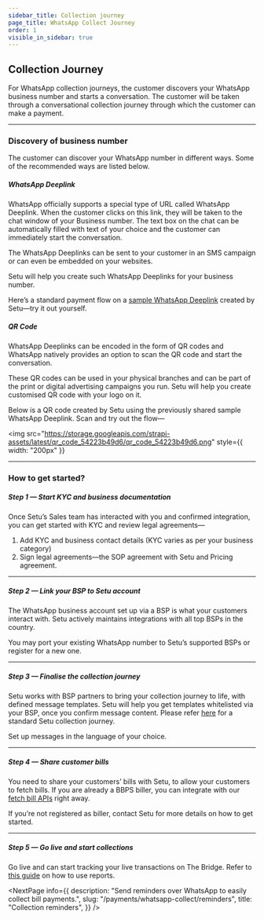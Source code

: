 ```yaml
---
sidebar_title: Collection journey
page_title: WhatsApp Collect Journey
order: 1
visible_in_sidebar: true
---
```


## Collection Journey

For WhatsApp collection journeys, the customer discovers your WhatsApp business number and starts a conversation. The customer will be taken through a conversational collection journey through which the customer can make a payment.

<hr class="primary" />

### Discovery of business number

The customer can discover your WhatsApp number in different ways. Some of the recommended ways are listed below.

##### WhatsApp Deeplink

WhatsApp officially supports a special type of URL called WhatsApp Deeplink. When the customer clicks on this link, they will be taken to the chat window of your Business number. The text box on the chat can be automatically filled with text of your choice and the customer can immediately start the conversation.

The WhatsApp Deeplinks can be sent to your customer in an SMS campaign or can even be embedded on your websites.

Setu will help you create such WhatsApp Deeplinks for your business number.

Here’s a standard payment flow on a <a href="https://api.whatsapp.com/send/?phone=919019702176&text=bill&app_absent=0" target="_blank">sample WhatsApp Deeplink</a> created by Setu—try it out yourself.

##### QR Code

WhatsApp Deeplinks can be encoded in the form of QR codes and WhatsApp natively provides an option to scan the QR code and start the conversation.

These QR codes can be used in your physical branches and can be part of the print or digital advertising campaigns you run. Setu will help you create customised QR code with your logo on it.

Below is a QR code created by Setu using the previously shared sample WhatsApp Deeplink. Scan and try out the flow—

<img
  src="https://storage.googleapis.com/strapi-assets/latest/qr_code_54223b49d6/qr_code_54223b49d6.png"
  style={{ width: "200px" }}
></img>

<hr class="primary" />

### How to get started?

##### Step 1 — Start KYC and business documentation

Once Setu’s Sales team has interacted with you and confirmed integration, you can get started with KYC and review legal agreements—

1. Add KYC and business contact details (KYC varies as per your business category)
2. Sign legal agreements—the SOP agreement with Setu and Pricing agreement.

<hr class="tertiary" />

##### Step 2 — Link your BSP to Setu account

The WhatsApp business account set up via a BSP is what your customers interact with. Setu actively maintains integrations with all top BSPs in the country.

<Callout type="tip">
  You may port your existing WhatsApp number to Setu’s supported BSPs or
  register for a new one.
</Callout>

<hr class="tertiary" />

##### Step 3 — Finalise the collection journey

Setu works with BSP partners to bring your collection journey to life, with defined message templates. Setu will help you get templates whitelisted via your BSP, once you confirm message content. Please refer <a href="https://docs.google.com/spreadsheets/d/18tHWMU0IByxB6rCPIv6oDPUnM5eAlsm-7wqY8WWlKRs/edit?usp=sharing" target="_blank">here</a> for a standard Setu collection journey.

<Callout type="highlight">
  Set up messages in the language of your choice.
</Callout>

<hr class="tertiary" />

##### Step 4 — Share customer bills

You need to share your customers’ bills with Setu, to allow your customers to fetch bills. If you are already a BBPS biller, you can integrate with our <a href="/payments/whatsapp-collect/api-integration#option-2---fetch-latest-bill" target="_blank">fetch bill APIs</a> right away.

If you’re not registered as biller, contact Setu for more details on how to get started.

<hr class="tertiary" />

##### Step 5 — Go live and start collections

Go live and can start tracking your live transactions on The Bridge. Refer to <a href="/dev-tools/bridge/reports" target="_blank">this guide</a> on how to use reports.

<NextPage
  info={{
    description:
      "Send reminders over WhatsApp to easily collect bill payments.",
    slug: "/payments/whatsapp-collect/reminders",
    title: "Collection reminders",
  }}
/>

<WasPageHelpful />
